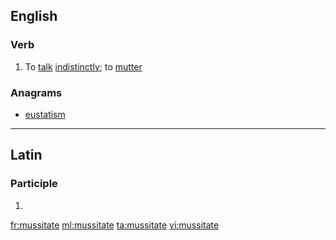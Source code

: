 ==English==

===Verb===
{{en-verb|mussitat|ing}}

# To [[talk]] [[indistinctly]]; to [[mutter]]

===Anagrams===
* [[eustatism#English|eustatism]]

----

==Latin==

===Participle===
{{la-part-form|mussitāte}}

# {{inflection of|[[mussitatus#Latin|mussitātus]]||voc|m|s|lang=la}}

[[fr:mussitate]]
[[ml:mussitate]]
[[ta:mussitate]]
[[vi:mussitate]]